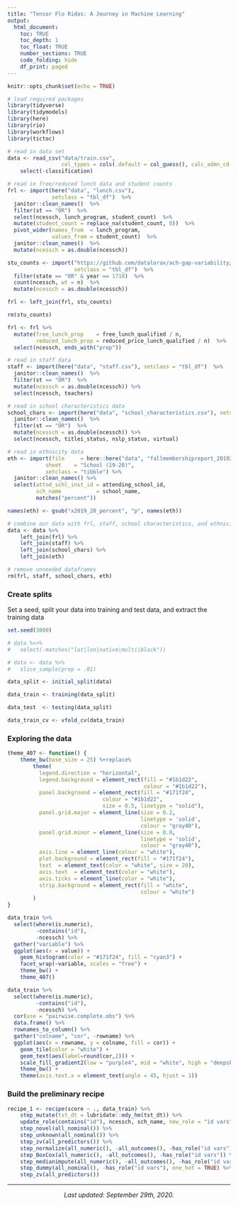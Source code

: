 ```yaml
---
title: "Tensor Flo Ridas: A Journey in Machine Learning"
output: 
  html_document:
    toc: TRUE
    toc_depth: 1
    toc_float: TRUE
    number_sections: TRUE
    code_folding: hide
    df_print: paged
---
```


```r
knitr::opts_chunk$set(echo = TRUE)

# load required packages
library(tidyverse)
library(tidymodels)
library(here)
library(rio)
library(workflows)
library(tictoc)
```

```r
# read in data set
data <- read_csv("data/train.csv",
                 col_types = cols(.default = col_guess(), calc_admn_cd = col_character()))  %>% 
    select(-classification)

# read in free/reduced lunch data and student counts
frl <- import(here("data", "lunch.csv"),
              setclass = "tbl_df")  %>% 
  janitor::clean_names()  %>% 
  filter(st == "OR")  %>%
  select(ncessch, lunch_program, student_count)  %>% 
  mutate(student_count = replace_na(student_count, 0))  %>% 
  pivot_wider(names_from  = lunch_program,
              values_from = student_count)  %>% 
  janitor::clean_names()  %>% 
  mutate(ncessch = as.double(ncessch))

stu_counts <- import("https://github.com/datalorax/ach-gap-variability/raw/master/data/achievement-gaps-geocoded.csv",
                     setclass = "tbl_df")  %>% 
  filter(state == "OR" & year == 1718)  %>% 
  count(ncessch, wt = n)  %>% 
  mutate(ncessch = as.double(ncessch))

frl <- left_join(frl, stu_counts)

rm(stu_counts)

frl <- frl %>% 
  mutate(free_lunch_prop    = free_lunch_qualified / n,
         reduced_lunch_prop = reduced_price_lunch_qualified / n)  %>% 
  select(ncessch, ends_with("prop"))

# read in staff data
staff <- import(here("data", "staff.csv"), setclass = "tbl_df")  %>% 
  janitor::clean_names()  %>% 
  filter(st == "OR")  %>%
  mutate(ncessch = as.double(ncessch)) %>%
  select(ncessch, teachers)

# read in school characteristics data
school_chars <- import(here("data", "school_characteristics.csv"), setclass = "tbl_df")  %>% 
  janitor::clean_names()  %>% 
  filter(st == "OR")  %>%
  mutate(ncessch = as.double(ncessch)) %>%
  select(ncessch, titlei_status, nslp_status, virtual)

# read in ethnicity data
eth <- import(file     = here::here("data", "fallmembershipreport_20192020.xlsx"), 
            sheet    = "School (19-20)",
            setclass = "tibble") %>%
  janitor::clean_names() %>%
  select(attnd_schl_inst_id = attending_school_id,
         sch_name           = school_name,
         matches("percent"))

names(eth) <- gsub("x2019_20_percent", "p", names(eth)) 

# combine our data with frl, staff, school characteristics, and ethnicities
data <- data %>%
    left_join(frl) %>%
    left_join(staff) %>%
    left_join(school_chars) %>%
    left_join(eth)

# remove unneeded dataframes
rm(frl, staff, school_chars, eth)
```

### Create splits

Set a seed, split your data into training and test data, and extract the training data

```r
set.seed(3000)

# data %<>%
#   select(-matches("lat|lon|native|multi|black"))

# data <- data %>%
#   slice_sample(prop = .01)

data_split <- initial_split(data)

data_train <- training(data_split)

data_test  <- testing(data_split)

data_train_cv <- vfold_cv(data_train)
```

### Exploring the data

```r
theme_407 <- function() { 
    theme_bw(base_size = 25) %+replace% 
        theme(
          legend.direction = "horizontal",
          legend.background = element_rect(fill = "#1b1d22",
                                           colour = "#1b1d22"),
          panel.background = element_rect(fill = "#171f24",
                              colour = "#1b1d22",
                              size = 0.5, linetype = "solid"),
          panel.grid.major = element_line(size = 0.2, 
                                          linetype = 'solid', 
                                          colour = "gray40"), 
          panel.grid.minor = element_line(size = 0.0, 
                                          linetype = 'solid',
                                          colour = "gray40"),
          axis.line = element_line(colour = "white"),
          plot.background = element_rect(fill = "#171f24"),
          text  = element_text(color = "white", size = 20),
          axis.text  = element_text(color = "white"),
          axis.ticks = element_line(color = "white"),
          strip.background = element_rect(fill = "white",
                                          colour = "white")
        )
}

data_train %>%
  select(where(is.numeric),
         -contains("id"),
         -ncessch) %>%
  gather("variable") %>%
  ggplot(aes(x = value)) +
    geom_histogram(color = "#171f24", fill = "cyan3") +
    facet_wrap(~variable, scales = "free") +
    theme_bw() +
    theme_407()
```

```r
data_train %>%
  select(where(is.numeric),
         -contains("id"),
         -ncessch) %>%
  cor(use = "pairwise.complete.obs") %>%
  data.frame() %>%
  rownames_to_column() %>%
  gather("colname", "cor", -rowname) %>%
  ggplot(aes(x = rowname, y = colname, fill = cor)) +
    geom_tile(color = "white") +
    geom_text(aes(label=round(cor,2))) + 
    scale_fill_gradient2(low = "purple4", mid = "white", high = "deepskyblue3") +
    theme_bw() +
    theme(axis.text.x = element_text(angle = 45, hjust = 1))
```

### Build the preliminary recipe

```r
recipe_1 <- recipe(score ~ ., data_train) %>%  
    step_mutate(tst_dt = lubridate::mdy_hm(tst_dt)) %>%
    update_role(contains("id"), ncessch, sch_name, new_role = "id vars") %>%
    step_novel(all_nominal()) %>%
    step_unknown(all_nominal()) %>%
    step_zv(all_predictors()) %>%
    step_normalize(all_numeric(), -all_outcomes(), -has_role("id vars")) %>%
    step_BoxCox(all_numeric(), -all_outcomes(), -has_role("id vars")) %>%
    step_medianimpute(all_numeric(), -all_outcomes(), -has_role("id vars")) %>%
    step_dummy(all_nominal(), -has_role("id vars"), one_hot = TRUE) %>%
    step_zv(all_predictors())
```

***

<center>
*Last updated: September 29th, 2020.*
</center>